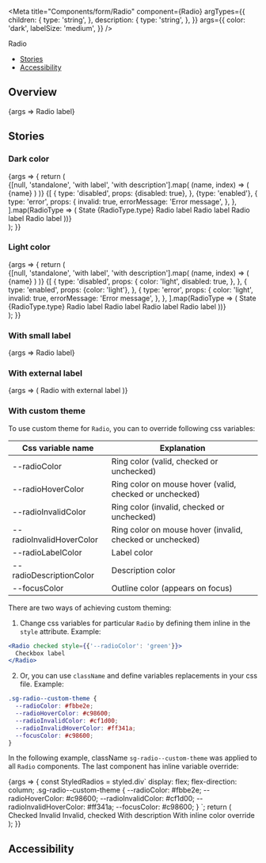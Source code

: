 


<Meta
  title="Components/form/Radio"
  component={Radio}
  argTypes={{
    children: {
      type: 'string',
    },
    description: {
      type: 'string',
    },
  }}
  args={{
    color: 'dark',
    labelSize: 'medium',
  }}
/>

<PageHeader>Radio</PageHeader>

- [Stories](#stories)
- [Accessibility](#accessibility)

## Overview

<Canvas>
  <Story name="Default">{args => <Radio {...args}>Radio label</Radio>}</Story>
</Canvas>

<ArgsTable story="Default" />

## Stories

### Dark color

<Canvas>
  <Story name="Dark color">
    {args => {
      return (
        <div>
          <StoryVariantTable className="sg-story-variant-table--align-items-top">
            <thead>
              <tr>
                {[null, 'standalone', 'with label', 'with description'].map(
                  (name, index) => (
                    <th>
                      <Headline
                        key={index}
                        extraBold
                        transform="uppercase"
                        type="span"
                        color="text-gray-70"
                        size="small"
                      >
                        {name}
                      </Headline>
                    </th>
                  )
                )}
              </tr>
            </thead>
            <tbody>
              {[
                {
                  type: 'disabled',
                  props: {disabled: true},
                },
                {type: 'enabled'},
                {
                  type: 'error',
                  props: {
                    invalid: true,
                    errorMessage: 'Error message',
                  },
                },
              ].map(RadioType => (
                <tr key={RadioType.type}>
                  <td>
                    <Headline bold color="text-gray-50" size="xsmall">
                      State
                    </Headline>
                    <Headline
                      extraBold
                      transform="uppercase"
                      type="span"
                      color="text-gray-70"
                      size="small"
                    >
                      {RadioType.type}
                    </Headline>
                  </td>
                  <td>
                    <Flex alignItems="center" direction="column">
                      <Radio {...RadioType.props} errorMessage={null} />
                      <Radio {...RadioType.props} checked errorMessage={null} />
                    </Flex>
                  </td>
                  <td>
                    <Flex alignItems="center" direction="column">
                      <Radio {...RadioType.props}>Radio label</Radio>
                      <Radio {...RadioType.props} checked>
                        Radio label
                      </Radio>
                    </Flex>
                  </td>
                  <td>
                    <Flex
                      alignItems="center"
                      direction="column"
                      style={{
                        width: '320px',
                      }}
                    >
                      <Radio
                        {...RadioType.props}
                        description="More detailed description about this element. You can
                          use here even some formatting and links."
                      >
                        Radio label
                      </Radio>
                      <Radio
                        {...RadioType.props}
                        description="More detailed description about this element. You can
                          use here even some formatting and links."
                        checked
                      >
                        Radio label
                      </Radio>
                    </Flex>
                  </td>
                </tr>
              ))}
            </tbody>
          </StoryVariantTable>
        </div>
      );
    }}
  </Story>
</Canvas>

### Light color

<Canvas>
  <Story name="Light color">
    {args => {
      return (
        <div>
          <StoryVariantTable className="sg-story-variant-table--align-items-top">
            <thead>
              <tr>
                {[null, 'standalone', 'with label', 'with description'].map(
                  (name, index) => (
                    <th>
                      <Headline
                        key={index}
                        extraBold
                        transform="uppercase"
                        type="span"
                        color="text-gray-70"
                        size="small"
                      >
                        {name}
                      </Headline>
                    </th>
                  )
                )}
              </tr>
            </thead>
            <tbody>
              {[
                {
                  type: 'disabled',
                  props: {
                    color: 'light',
                    disabled: true,
                  },
                },
                {
                  type: 'enabled',
                  props: {color: 'light'},
                },
                {
                  type: 'error',
                  props: {
                    color: 'light',
                    invalid: true,
                    errorMessage: 'Error message',
                  },
                },
              ].map(RadioType => (
                <tr
                  key={RadioType.type}
                  style={{
                    backgroundColor: '#000',
                  }}
                >
                  <td
                    style={{
                      backgroundColor: 'white',
                    }}
                  >
                    <Headline bold color="text-gray-50" size="xsmall">
                      State
                    </Headline>
                    <Headline
                      extraBold
                      transform="uppercase"
                      type="span"
                      color="text-gray-70"
                      size="small"
                    >
                      {RadioType.type}
                    </Headline>
                  </td>
                  <td>
                    <Flex alignItems="center" direction="column">
                      <Radio {...RadioType.props} errorMessage={null} />
                      <Radio {...RadioType.props} checked errorMessage={null} />
                    </Flex>
                  </td>
                  <td>
                    <Flex alignItems="center" direction="column">
                      <Radio {...RadioType.props}>Radio label</Radio>
                      <Radio {...RadioType.props} checked>
                        Radio label
                      </Radio>
                    </Flex>
                  </td>
                  <td>
                    <Flex
                      alignItems="center"
                      direction="column"
                      style={{
                        width: '320px',
                      }}
                    >
                      <Radio
                        {...RadioType.props}
                        description="More detailed description about this element. You can
                          use here even some formatting and links."
                      >
                        Radio label
                      </Radio>
                      <Radio
                        {...RadioType.props}
                        description="More detailed description about this element. You can
                          use here even some formatting and links."
                        checked
                      >
                        Radio label
                      </Radio>
                    </Flex>
                  </td>
                </tr>
              ))}
            </tbody>
          </StoryVariantTable>
        </div>
      );
    }}
  </Story>
</Canvas>

### With small label

<Canvas>
  <Story name="With small label" args={{labelSize: 'small'}}>
    {args => <Radio {...args}>Radio label</Radio>}
  </Story>
</Canvas>

### With external label

<Canvas>
  <Story name="With external label" args={{value: 'test'}}>
    {args => (
      <label>
        <Flex alignItems="center">
          Radio with external label
          <Radio value={args.value} />
        </Flex>
      </label>
    )}
  </Story>
</Canvas>

### With custom theme

To use custom theme for `Radio`, you can to override following css variables:

| Css variable name        | Explanation                                               |
| ------------------------ | --------------------------------------------------------- |
| --radioColor             | Ring color (valid, checked or unchecked)                  |
| --radioHoverColor        | Ring color on mouse hover (valid, checked or unchecked)   |
| --radioInvalidColor      | Ring color (invalid, checked or unchecked)                |
| --radioInvalidHoverColor | Ring color on mouse hover (invalid, checked or unchecked) |
| --radioLabelColor        | Label color                                               |
| --radioDescriptionColor  | Description color                                         |
| --focusColor             | Outline color (appears on focus)                          |

There are two ways of achieving custom theming:

1. Change css variables for particular `Radio` by defining them inline in the `style` attribute. Example:

```jsx
<Radio checked style={{'--radioColor': 'green'}}>
  Checkbox label
</Radio>
```

2. Or, you can use `className` and define variables replacements in your css file. Example:

```css
.sg-radio--custom-theme {
  --radioColor: #fbbe2e;
  --radioHoverColor: #c98600;
  --radioInvalidColor: #cf1d00;
  --radioInvalidHoverColor: #ff341a;
  --focusColor: #c98600;
}
```

In the following example, className `sg-radio--custom-theme` was applied to all `Radio` components. The last component has inline variable override:

<Canvas>
  <Story name="With custom theme" args={{className: 'sg-radio--custom-theme'}}>
    {args => {
      const StyledRadios = styled.div`
        display: flex;
        flex-direction: column;
        .sg-radio--custom-theme {
          --radioColor: #fbbe2e;
          --radioHoverColor: #c98600;
          --radioInvalidColor: #cf1d00;
          --radioInvalidHoverColor: #ff341a;
          --focusColor: #c98600;
        }
      `;
      return (
        <StyledRadios>
          <Radio {...args} checked>
            Checked
          </Radio>
          <Radio {...args} invalid>
            Invalid
          </Radio>
          <Radio {...args} checked invalid>
            Invalid, checked
          </Radio>
          <Radio {...args} description="Some description">
            With description
          </Radio>
          <Radio {...args} checked style={{'--radioColor': '#163bf3'}}>
            With inline color override
          </Radio>
        </StyledRadios>
      );
    }}
  </Story>
</Canvas>

## Accessibility

<RadioA11y />
